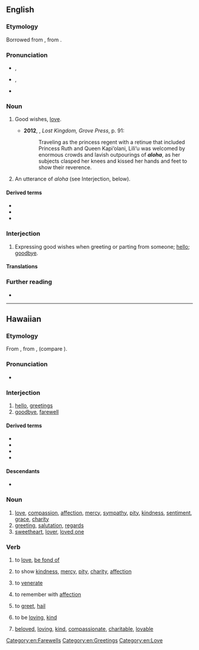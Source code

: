{{also|Aloha}}
==English==
{{wikipedia}}

===Etymology===
Borrowed from {{bor|en|haw|aloha||[[love#Noun|love]]}}, from {{der|en|poz-pol-pro|*qarofa}}.

===Pronunciation===
* {{a|UK}} {{enPR|ə-lō’-(h)ə}}, {{IPA|en|/əˈləʊ.(h)ə/}}
* {{a|US}} {{enPR|ə-lō’-hä|ə-lō’-ə}}, {{IPA|en|/əˈloʊˌhɑ/|/əˈloʊ.ə/}}
* {{rhymes|en|əʊhɑː|əʊhə|əʊə}}

===Noun===
{{en-noun}}

# {{lb|en|Hawaii}} Good wishes, [[love]]. {{defdate|from 19th c.}}
#* '''2012''', {{w|Julia Flynn Siler}}, ''Lost Kingdom, Grove Press'', p. 91:
#*: Traveling as the princess regent with a retinue that included Princess Ruth and Queen Kapi‘olani, Lili‘u was welcomed by enormous crowds and lavish outpourings of '''''aloha''''', as her subjects clasped her knees and kissed her hands and feet to show their reverence.
# {{lb|en|Hawaii}} An utterance of ''aloha'' (see Interjection, below). {{defdate|from 19th c.}}

====Derived terms====
* {{l|en|aloha shirt}}
* {{l|en|aloha spirit}}
* {{l|en|Aloha State}}

===Interjection===
{{en-interj}}

# {{lb|en|chiefly|Hawaii}} Expressing good wishes when greeting or parting from someone; [[hello]]; [[goodbye]]. {{defdate|from 19th c.}}

====Translations====
{{trans-see|hello}}

{{trans-see|goodbye}}

===Further reading===
* {{R:OneLook|aloha}}

[[Category:en:Farewells]]
[[Category:en:Greetings]]
[[Category:en:Love]]

----

==Hawaiian==

===Etymology===
From {{inh|haw|poz-pol-pro|*qarofa}}, from {{inh|haw|poz-pro|*qaʀəp}}, (compare {{cog|jv|arep||desire}}).

===Pronunciation===
* {{haw-IPA}}
{{rfap|haw|}}

===Interjection===
{{haw-intj}}

# [[hello]], [[greetings]]
# [[goodbye]], [[farewell]]

====Derived terms====
* {{l|haw|aloha kakahiaka}}
* {{l|haw|aloha awakea}}
* {{l|haw|aloha ʻauinalā}}
* {{l|haw|aloha ahiahi}}

====Descendants====
* {{desc|bor=1|en|aloha}}

===Noun===
{{haw-noun}}

# [[love]], [[compassion]], [[affection]], [[mercy]], [[sympathy]], [[pity]], [[kindness]], [[sentiment]], [[grace]], [[charity]]
# [[greeting]], [[salutation]], [[regards]]
# [[sweetheart]], [[lover]], [[loved one]]

===Verb===
{{haw-verb|t}}

# {{lb|haw|transitive}} to [[love]], [[be fond of]]
# {{lb|haw|transitive}} to show [[kindness]], [[mercy]], [[pity]], [[charity]], [[affection]]
# {{lb|haw|transitive}} to [[venerate]]
# {{lb|haw|transitive}} to remember with [[affection]]
# {{lb|haw|transitive}} to [[greet]], [[hail]]
# {{lb|haw|stative}} to be [[loving]], [[kind]]
# {{lb|haw|stative}} [[beloved]], [[loving]], [[kind]], [[compassionate]], [[charitable]], [[lovable]]